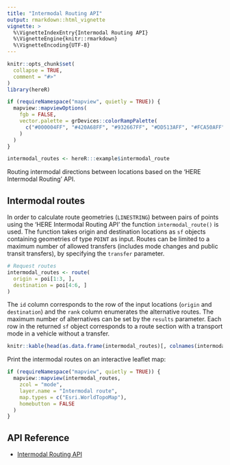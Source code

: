 ```yaml
---
title: "Intermodal Routing API"
output: rmarkdown::html_vignette
vignette: >
  %\VignetteIndexEntry{Intermodal Routing API}
  %\VignetteEngine{knitr::rmarkdown}
  %\VignetteEncoding{UTF-8}
---
```


```r
knitr::opts_chunk$set(
  collapse = TRUE,
  comment = "#>"
)
library(hereR)

if (requireNamespace("mapview", quietly = TRUE)) {
  mapview::mapviewOptions(
    fgb = FALSE,
    vector.palette = grDevices::colorRampPalette(
      c("#000004FF", "#420A68FF", "#932667FF", "#DD513AFF", "#FCA50AFF", "#FCFFA4FF")
    )
  )
}

intermodal_routes <- hereR:::example$intermodal_route
```

Routing intermodal directions between locations based on the 'HERE Intermodal Routing' API.

## Intermodal routes

In order to calculate route geometries (`LINESTRING`) between pairs of points using the 'HERE Intermodal Routing API' the function `intermodal_route()` is used. The function takes origin and destination locations as `sf` objects containing geometries of type `POINT` as input. Routes can be limited to a maximum number of allowed transfers (includes mode changes and public transit transfers), by specifying the `transfer` parameter.

```r
# Request routes
intermodal_routes <- route(
  origin = poi[1:3, ],
  destination = poi[4:6, ]
)
```

The `id` column corresponds to the row of the input locations (`origin` and `destination`) and the `rank` column enumerates the alternative routes. The maximum number of alternatives can be set by the `results` parameter. Each row in the returned `sf` object corresponds to a route section with a transport mode in a vehicle without a transfer.

```r
knitr::kable(head(as.data.frame(intermodal_routes)[, colnames(intermodal_routes) != "geometry"]), format = "html")
```

Print the intermodal routes on an interactive leaflet map:

```r
if (requireNamespace("mapview", quietly = TRUE)) {
  mapview::mapview(intermodal_routes,
    zcol = "mode",
    layer.name = "Intermodal route",
    map.types = c("Esri.WorldTopoMap"),
    homebutton = FALSE
  )
}
```

## API Reference

- [Intermodal Routing API](https://developer.here.com/documentation/intermodal-routing/dev_guide/index.html)
